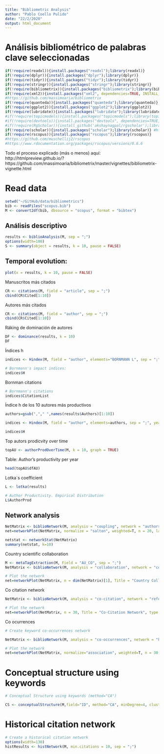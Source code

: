 ```yaml
---
title: "Bibliometric Analysis"
author: "Pablo Coello Pulido"
date: "22/2/2020"
output: html_document
---
```

# Análisis bibliométrico de palabras clave seleccionadas

```r
if(!require(readxl)){install.packages("readxl");library(readxl)}
if(!require(dplyr)){install.packages("dplyr");library(dplyr)}
if(!require(tidyr)){install.packages("tidyr");library(tidyr)}
if(!require(stringr)){install.packages("stringr");library(stringr)}
if(!require(bibliometrix)){install.packages("bibliometrix");library(bibliometrix)}
if(!require(xml2)){install.packages("xml2", dependencies=TRUE, INSTALL_opts = c('--no-lock'));library(xml2)}
#https://github.com/massimoaria/bibliometrix
if(!require(quanteda)){install.packages("quanteda");library(quanteda)}
if(!require(ggplot2)){install.packages("ggplot2");library(ggplot2)}
if(!require(lubridate)){install.packages("lubridate");library(lubridate)}
#if(!require(topicmodels)){install.packages("topicmodels");library(topicmodels)}
#if(!require(devtools)){install.packages("devtools", dependencies=TRUE, INSTALL_opts = c('--no-lock'));library(devtools)}
#if(!require(RgScholar)){install_github('akshaynagpal/rgscholar');library(RgScholar)} #https://github.com/akshaynagpal/RgScholar
if(!require(scholar)){install.packages("scholar");library(scholar)} #https://www.rdocumentation.org/packages/scholar/versions/0.1.7
if(!require(rscopus)){install.packages("rscopus");library(rscopus)} 
#https://github.com/muschellij2/rscopus 
#https://www.rdocumentation.org/packages/rscopus/versions/0.6.6
```

Todo el proceso explicado (más o menos) aquí: http://htmlpreview.github.io/?https://github.com/massimoaria/bibliometrix/master/vignettes/bibliometrix-vignette.html


# Read data

```r
setwd("~/GitHub/data/bibliometrics")
bib <- readFiles("scopus.bib")
M <- convert2df(bib, dbsource = "scopus", format = "bibtex")
```



## Análisis descriptivo

```r
results <- biblioAnalysis(M, sep = ";")
options(width=100)
S <- summary(object = results, k = 10, pause = FALSE)
```


## Temporal evolution:

```r
plot(x = results, k = 10, pause = FALSE)
```



Manuscritos más citados

```r
CR <- citations(M, field = "article", sep = ";")
cbind(CR$Cited[1:10])
```

Autores más citados

```r
CR <- citations(M, field = "author", sep = ";")
cbind(CR$Cited[1:10])
```

Ráking de dominación de autores

```r
DF <- dominance(results, k = 10)
DF
```


Índices h

```r
indices <- Hindex(M, field = "author", elements="BORNMANN L", sep = ";", years = 10)

# Bornmann's impact indices:
indices$H
```

Bornman citations

```r
# Bornmann's citations
indices$CitationList
```

Índice h de los 10 autores más productivos

```r
authors=gsub(","," ",names(results$Authors)[1:10])

indices <- Hindex(M, field = "author", elements=authors, sep = ";", years = 50)

indices$H
```

Top autors prodicvity over time

```r
topAU <- authorProdOverTime(M, k = 10, graph = TRUE)
```

Table: Author's productivity per year
```r
head(topAU$dfAU)
```

Lotka`s coefficient

```r
L <- lotka(results)

# Author Productivity. Empirical Distribution
L$AuthorProd
```


## Network analysis

```r
NetMatrix <- biblioNetwork(M, analysis = "coupling", network = "authors", sep = ";")
net=networkPlot(NetMatrix, normalize = "salton", weighted=T, n = 20, labelsize=0.5,curved=TRUE,Title = "A Co-citation Network of Authors", type = "kamada", size=TRUE,remove.multiple=TRUE)
```

```r
netstat <- networkStat(NetMatrix)
summary(netstat, k=10)
```


Country scientific collaboration

```r

M <- metaTagExtraction(M, Field = "AU_CO", sep = ";")
NetMatrix <- biblioNetwork(M, analysis = "collaboration", network = "countries", sep = ";")

# Plot the network
net=networkPlot(NetMatrix, n = dim(NetMatrix)[1], Title = "Country Collaboration", type = "circle", size=TRUE, remove.multiple=FALSE,labelsize=0.7,cluster="none")
```


Co citation network

```r

NetMatrix <- biblioNetwork(M, analysis = "co-citation", network = "references", sep = ";")

# Plot the network
net=networkPlot(NetMatrix, n = 30, Title = "Co-Citation Network", type = "fruchterman", size=T, remove.multiple=FALSE, labelsize=0.7,edgesize = 5)
```


Co ocurrences
```r
# Create keyword co-occurrences network

NetMatrix <- biblioNetwork(M, analysis = "co-occurrences", network = "keywords", sep = ";")

# Plot the network
net=networkPlot(NetMatrix, normalize="association", weighted=T, n = 30, Title = "Keyword Co-occurrences", type = "fruchterman", size=T,edgesize = 5,labelsize=0.7)
```

# Conceptual structure using keywords
```r
# Conceptual Structure using keywords (method="CA")

CS <- conceptualStructure(M,field="ID", method="CA", minDegree=4, clust=5, stemming=FALSE, labelsize=10, documents=10)
```

# Historical citation network

```r
# Create a historical citation network
options(width=130)
histResults <- histNetwork(M, min.citations = 10, sep = ";")
```


